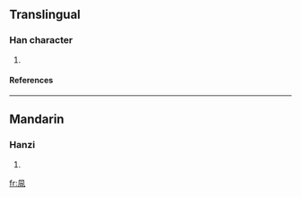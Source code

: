 ==Translingual==
===Han character===
{{Han char|rad=几|as=05|sn=7|four=|canj=竹弓一日 (HNMA), X竹弓一日 (XHNMA)}}
# {{defn|Han|sort=几05}}
====References====
{{Han ref|kx=1411.070|dkj=01765|dj=0299.320|hdz=10277.110|uh=51EC|ud=20972}}
----
==Mandarin==
===Hanzi===
{{cmn-hanzi|pin=[[fēng]] (feng1)|wg=feng<sup>1</sup>}}
# {{defn|Mandarin}}




[[fr:凬]]